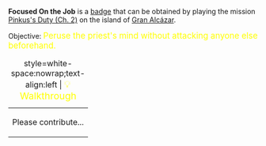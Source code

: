 '''Focused On the Job''' is a [[Badges|badge]] that can be obtained by playing the mission [[Pinkus's Duty (Ch. 2)]] on the island of [[Gran Alcázar]].

Objective: <big style="color:yellow">Peruse the priest's mind without attacking anyone else beforehand.</big>

{| class="mw-collapsible mw-collapsed"
|+ style=white-space:nowrap;text-align:left | <big style="color:yellow">💡 Walkthrough</big>
|-
| Please contribute...
|}